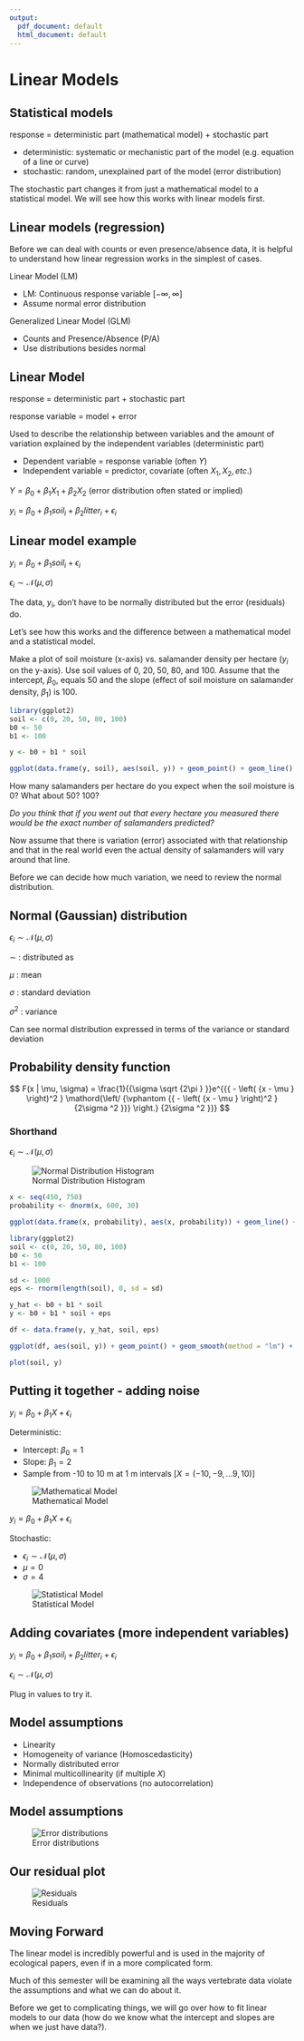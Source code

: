```yaml
---
output:
  pdf_document: default
  html_document: default
---
```

# Linear Models {#linear}

## Statistical models

response = deterministic part (mathematical model) + stochastic part

* deterministic: systematic or mechanistic part of the model (e.g. equation of a line or curve)
* stochastic: random, unexplained part of the model (error distribution)

The stochastic part changes it from just a mathematical model to a statistical model. We will see how this works with linear models first.

## Linear models (regression)

Before we can deal with counts or even presence/absence data, it is helpful to understand how linear regression works in the simplest of cases.

Linear Model (LM)

* LM: Continuous response variable $[-\infty, \infty]$ 
* Assume normal error distribution

Generalized Linear Model (GLM)

* Counts and Presence/Absence (P/A)
* Use distributions besides normal

## Linear Model

response = deterministic part + stochastic part

response variable = model + error

Used to describe the relationship between variables and the amount of variation explained by the independent variables (deterministic part)

* Dependent variable = response variable (often $Y$)
* Independent variable = predictor, covariate (often $X_1, X_2, etc.$)

$Y = \beta_0 + \beta_1 X_1 + \beta_2 X_2$ (error distribution often stated or implied)

$y_i = \beta_0 + \beta_1 soil_i + \beta_2 litter_i + \epsilon_i$


## Linear model example

$y_i = \beta_0 + \beta_1 soil_i + \epsilon_i$

$\epsilon_i \sim \mathcal{N}(\mu, \sigma)$

The data, $y_i$, don't have to be normally distributed but the error (residuals) do. 

Let's see how this works and the difference between a mathematical model and a statistical model.

Make a plot of soil moisture (x-axis) vs. salamander density per hectare ($y_i$ on the y-axis). Use soil values of 0, 20, 50, 80, and 100. Assume that the intercept, $\beta_0$, equals 50 and the slope (effect of soil moisture on salamander density, $\beta_1$) is 100.

```r
library(ggplot2)
soil <- c(0, 20, 50, 80, 100)
b0 <- 50
b1 <- 100

y <- b0 + b1 * soil

ggplot(data.frame(y, soil), aes(soil, y)) + geom_point() + geom_line() + ylab("Salamanders per ha") + xlab("Soil moisture (%)")
```

How many salamanders per hectare do you expect when the soil moisture is 0? What about 50? 100?

*Do you think that if you went out that every hectare you measured there would be the exact number of salamanders predicted?*

Now assume that there is variation (error) associated with that relationship and that in the real world even the actual density of salamanders will vary around that line.

Before we can decide how much variation, we need to review the normal distribution.

## Normal (Gaussian) distribution

$\epsilon_i \sim \mathcal{N}(\mu, \sigma)$

$\sim$ : distributed as

$\mu$ : mean

$\sigma$ : standard deviation

$\sigma^2$ : variance

Can see normal distribution expressed in terms of the variance or standard deviation

## Probability density function

$$
F(x | \mu, \sigma) = \frac{1}{{\sigma \sqrt {2\pi } }}e^{{{ - \left( {x - \mu } \right)^2 } \mathord{\left/ {\vphantom {{ - \left( {x - \mu } \right)^2 } {2\sigma ^2 }}} \right.} {2\sigma ^2 }}}
$$

### Shorthand

$\epsilon_i \sim \mathcal{N}(\mu, \sigma)$

![Normal Distribution Histogram](Figures/normal_dist-1.png)

```r
x <- seq(450, 750)
probability <- dnorm(x, 600, 30)

ggplot(data.frame(x, probability), aes(x, probability)) + geom_line() + ggtitle("Probability density function, mean = 600, sd = 30")
```

<!-- ### Now lets add some variation -->

```r
library(ggplot2)
soil <- c(0, 20, 50, 80, 100)
b0 <- 50
b1 <- 100

sd <- 1000
eps <- rnorm(length(soil), 0, sd = sd)

y_hat <- b0 + b1 * soil
y <- b0 + b1 * soil + eps

df <- data.frame(y, y_hat, soil, eps)

ggplot(df, aes(soil, y)) + geom_point() + geom_smooth(method = "lm") + ylab("Salamanders per ha") + xlab("Soil moisture (%)")

plot(soil, y)
```

## Putting it together - adding noise

$y_i = \beta_0 + \beta_1 X + \epsilon_i$

Deterministic:

* Intercept: $\beta_0 = 1$
* Slope: $\beta_1 = 2$
* Sample from -10 to 10 m at 1 m intervals [$X = (-10, -9, ... 9, 10)$]

![Mathematical Model](Figures/line_1-1.png)

$y_i = \beta_0 + \beta_1 X + \epsilon_i$

Stochastic:

* $\epsilon_i \sim \mathcal{N}(\mu, \sigma)$
* $\mu = 0$
* $\sigma = 4$

![Statistical Model](Figures/error_1-1.png)


## Adding covariates (more independent variables)

$y_i = \beta_0 + \beta_1 soil_i + \beta_2 litter_i + \epsilon_i$

$\epsilon_i \sim \mathcal{N}(\mu, \sigma)$

Plug in values to try it.


## Model assumptions

* Linearity
* Homogeneity of variance (Homoscedasticity)
* Normally distributed error
* Minimal multicollinearity (if multiple $X$)
* Independence of observations (no autocorrelation)


## Model assumptions

![Error distributions](Figures/resid-plots.png)


## Our residual plot

![Residuals](Figures/resid-plot-1-1.png)


## Moving Forward

The linear model is incredibly powerful and is used in the majority of ecological papers, even if in a more complicated form. 

Much of this semester will be examining all the ways vertebrate data violate the assumptions and what we can do about it.

Before we get to complicating things, we will go over how to fit linear models to our data (how do we know what the intercept and slopes are when we just have data?).



